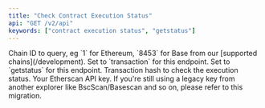 ```yaml
---
title: "Check Contract Execution Status"
api: "GET /v2/api"
keywords: ["contract execution status", "getstatus"]
---
```



<CreditChip description="Returns the status code of a contract execution" />

  <ParamField query="chainid" type="string" initialValue="1">
    Chain ID to query, eg `1` for Ethereum, `8453` for Base from our [supported chains](/development).
  </ParamField>
  <ParamField query="module" type="string" initialValue="transaction">
    Set to `transaction` for this endpoint.
  </ParamField>
  <ParamField query="action" type="string" initialValue="getstatus">
    Set to `getstatus` for this endpoint.
  </ParamField>
  <ParamField query="txhash" type="string" initialValue="0x15f8e5ea1079d9a0bb04a4c58ae5fe7654b5b2b4463375ff7ffb490aa0032f3a">
    Transaction hash to check the execution status.
  </ParamField>
  <ParamField query="apikey" type="string">
    Your Etherscan API key. If you're still using a legacy key from another explorer like BscScan/Basescan and so on, please refer to this migration.
  </ParamField>
